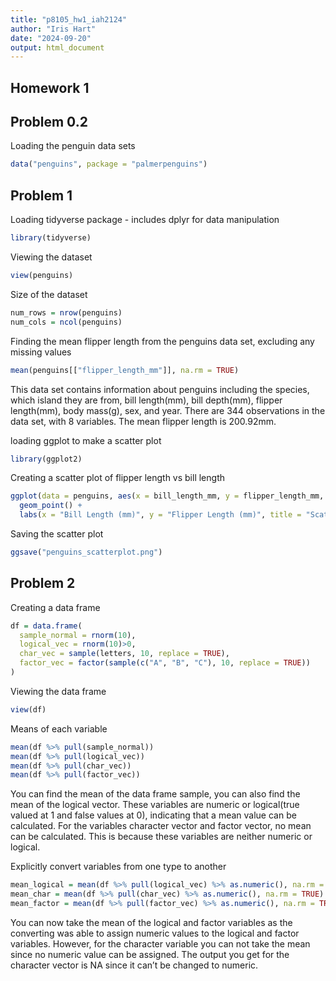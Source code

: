 ```yaml
---
title: "p8105_hw1_iah2124"
author: "Iris Hart"
date: "2024-09-20"
output: html_document
---
```


## Homework 1

## Problem 0.2
Loading the penguin data sets
```r
data("penguins", package = "palmerpenguins")
```

## Problem 1
Loading tidyverse package - includes dplyr for data manipulation
```r
library(tidyverse)
```

Viewing the dataset
```r
view(penguins)
```

Size of the dataset
```r
num_rows = nrow(penguins)
num_cols = ncol(penguins)
```

Finding the mean flipper length from the penguins data set, excluding any missing values
```r
mean(penguins[["flipper_length_mm"]], na.rm = TRUE)
```

This data set contains information about penguins including the species, which island they are from, bill length(mm), bill depth(mm), flipper length(mm), body mass(g), sex, and year. There are 344 observations in the data set, with 8 variables. The mean flipper length is 200.92mm. 

loading ggplot to make a scatter plot
```r
library(ggplot2)
```

Creating a scatter plot of flipper length vs bill length
```r
ggplot(data = penguins, aes(x = bill_length_mm, y = flipper_length_mm, color = species)) +
  geom_point() +
  labs(x = "Bill Length (mm)", y = "Flipper Length (mm)", title = "Scatterplot of Flipper Length vs Bill Length")
```

Saving the scatter plot 
```r
ggsave("penguins_scatterplot.png")
```

## Problem 2
Creating a data frame

```r
df = data.frame(
  sample_normal = rnorm(10),
  logical_vec = rnorm(10)>0, 
  char_vec = sample(letters, 10, replace = TRUE),
  factor_vec = factor(sample(c("A", "B", "C"), 10, replace = TRUE))
)
```

Viewing the data frame
```r
view(df)
```

Means of each variable
```r
mean(df %>% pull(sample_normal))
mean(df %>% pull(logical_vec))  
mean(df %>% pull(char_vec))
mean(df %>% pull(factor_vec))
```
You can find the mean of the data frame sample, you can also find the mean of the logical vector. These variables are numeric or logical(true valued at 1 and false values at 0), indicating that a mean value can be calculated. For the variables character vector and factor vector, no mean can be calculated. This is because these variables are neither numeric or logical. 

Explicitly convert variables from one type to another
```r
mean_logical = mean(df %>% pull(logical_vec) %>% as.numeric(), na.rm = TRUE)
mean_char = mean(df %>% pull(char_vec) %>% as.numeric(), na.rm = TRUE)
mean_factor = mean(df %>% pull(factor_vec) %>% as.numeric(), na.rm = TRUE)
```

You can now take the mean of the logical and factor variables as the converting was able to assign numeric values to the logical and factor variables. However, for the character variable you can not take the mean since no numeric value can be assigned. The output you get for the character vector is NA since it can't be changed to numeric. 


